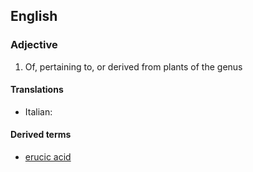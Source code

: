 ==English==

===Adjective===
{{en-adj|-}}

# Of, pertaining to, or derived from plants of the genus {{taxlink|Eruca|genus}}

====Translations====
{{trans-top|pertaining to plants of the genus Eruca}}
* Italian: {{t-|it|erucico}}
{{trans-mid}}
{{trans-bottom}}

====Derived terms====
* [[erucic acid]]